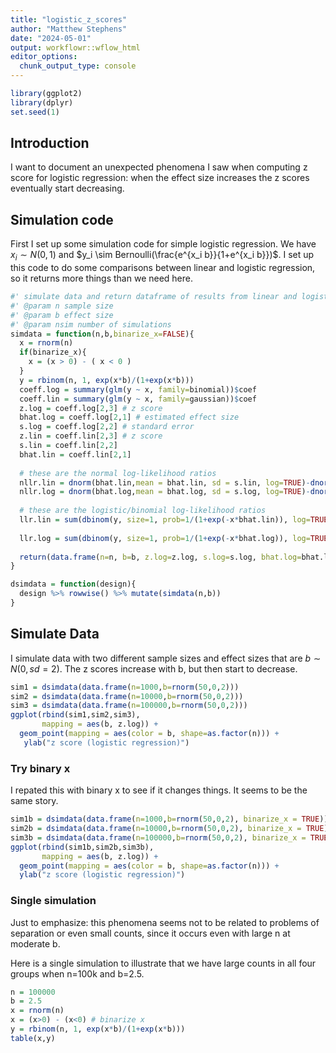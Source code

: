 ```yaml
---
title: "logistic_z_scores"
author: "Matthew Stephens"
date: "2024-05-01"
output: workflowr::wflow_html
editor_options:
  chunk_output_type: console
---
```


```r
library(ggplot2)
library(dplyr)
set.seed(1)
```

## Introduction

I want to document an unexpected phenomena I saw when computing z score for logistic regression: when the effect size increases the z scores eventually start decreasing.

## Simulation code 

First I set up some simulation code for simple logistic regression.
We have $x_i \sim N(0,1)$ and $y_i \sim Bernoulli(\frac{e^{x_i b}}{1+e^{x_i b}})$. I set up this code to do some comparisons between
linear and logistic regression, so it returns more things than we need here.

```r
#' simulate data and return dataframe of results from linear and logistic regression
#' @param n sample size
#' @param b effect size
#' @param nsim number of simulations
simdata = function(n,b,binarize_x=FALSE){
  x = rnorm(n)
  if(binarize_x){
    x = (x > 0) - ( x < 0 )
  }
  y = rbinom(n, 1, exp(x*b)/(1+exp(x*b)))
  coeff.log = summary(glm(y ~ x, family=binomial))$coef
  coeff.lin = summary(glm(y ~ x, family=gaussian))$coef
  z.log = coeff.log[2,3] # z score
  bhat.log = coeff.log[2,1] # estimated effect size
  s.log = coeff.log[2,2] # standard error
  z.lin = coeff.lin[2,3] # z score
  s.lin = coeff.lin[2,2]
  bhat.lin = coeff.lin[2,1]
  
  # these are the normal log-likelihood ratios
  nllr.lin = dnorm(bhat.lin,mean = bhat.lin, sd = s.lin, log=TRUE)-dnorm(bhat.lin, mean = 0, sd = s.lin,log=TRUE)
  nllr.log = dnorm(bhat.log,mean = bhat.log, sd = s.log, log=TRUE)-dnorm(bhat.log, mean = 0, sd = s.log,log=TRUE)
  
  # these are the logistic/binomial log-likelihood ratios
  llr.lin = sum(dbinom(y, size=1, prob=1/(1+exp(-x*bhat.lin)), log=TRUE) - dbinom(y, size=1, prob=0.5, log=TRUE))
  
  llr.log = sum(dbinom(y, size=1, prob=1/(1+exp(-x*bhat.log)), log=TRUE) - dbinom(y, size=1, prob=0.5, log=TRUE))
  
  return(data.frame(n=n, b=b, z.log=z.log, s.log=s.log, bhat.log=bhat.log, z.lin=z.lin, s.lin=s.lin, bhat.lin=bhat.lin, nllr.lin = nllr.lin, nllr.log = nllr.log, llr.lin = llr.lin, llr.log = llr.log))
}

dsimdata = function(design){
  design %>% rowwise() %>% mutate(simdata(n,b))
}

```

## Simulate Data

I simulate data with two different sample sizes and effect sizes that are
$b \sim N(0,sd=2)$. The z scores increase with b, but then start to decrease. 

```r
sim1 = dsimdata(data.frame(n=1000,b=rnorm(50,0,2)))
sim2 = dsimdata(data.frame(n=10000,b=rnorm(50,0,2)))
sim3 = dsimdata(data.frame(n=100000,b=rnorm(50,0,2)))
ggplot(rbind(sim1,sim2,sim3), 
       mapping = aes(b, z.log)) +
  geom_point(mapping = aes(color = b, shape=as.factor(n))) + 
   ylab("z score (logistic regression)")
```

### Try binary x

I repated this with binary x to see if it changes things. It seems to be the same story. 

```r
sim1b = dsimdata(data.frame(n=1000,b=rnorm(50,0,2), binarize_x = TRUE))
sim2b = dsimdata(data.frame(n=10000,b=rnorm(50,0,2), binarize_x = TRUE))
sim3b = dsimdata(data.frame(n=100000,b=rnorm(50,0,2), binarize_x = TRUE))
ggplot(rbind(sim1b,sim2b,sim3b), 
       mapping = aes(b, z.log)) +
  geom_point(mapping = aes(color = b, shape=as.factor(n))) +
  ylab("z score (logistic regression)")
```


### Single simulation 

Just to emphasize: this phenomena seems not to be related to problems of separation or even small counts, since it occurs even with large n at  moderate b.

Here is a single simulation to illustrate that we have large counts in all four groups when n=100k and b=2.5.
```r
n = 100000
b = 2.5
x = rnorm(n)
x = (x>0) - (x<0) # binarize x
y = rbinom(n, 1, exp(x*b)/(1+exp(x*b)))
table(x,y)
```


